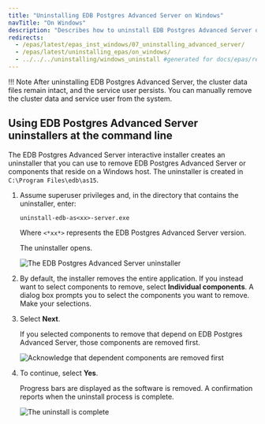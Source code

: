 ```yaml
---
title: "Uninstalling EDB Postgres Advanced Server on Windows"
navTitle: "On Windows"
description: "Describes how to uninstall EDB Postgres Advanced Server on Windows"
redirects:
  - /epas/latest/epas_inst_windows/07_uninstalling_advanced_server/
  - /epas/latest/uninstalling_epas/on_windows/
  - ../../../uninstalling/windows_uninstall #generated for docs/epas/reorg-role-use-case-mode
---
```


!!! Note 
    After uninstalling EDB Postgres Advanced Server, the cluster data files remain intact, and the service user persists. You can manually remove the cluster data and service user from the system.

## Using EDB Postgres Advanced Server uninstallers at the command line

The EDB Postgres Advanced Server interactive installer creates an uninstaller that you can use to remove EDB Postgres Advanced Server or components that reside on a Windows host. The uninstaller is created in `C:\Program Files\edb\as15`. 

1. Assume superuser privileges and, in the directory that contains the uninstaller, enter:

    ```text
    uninstall-edb-as<xx>-server.exe
    ```
    Where `<*xx*>` represents the EDB Postgres Advanced Server version.

    The uninstaller opens.

    ![The EDB Postgres Advanced Server uninstaller](../../images/advanced_server_uninstaller.png)

1.  By default, the installer removes the entire application. If you instead want to select components to remove, select **Individual components**. A dialog box prompts you to select the components you want to remove. Make your selections.

1. Select **Next**.

    If you selected components to remove that depend on EDB Postgres Advanced Server, those components are removed first. 

    ![Acknowledge that dependent components are removed first](../../images/acknowledging_components_removed.png)

1.  To continue, select **Yes**.

    Progress bars are displayed as the software is removed. A confirmation reports when the uninstall process is complete.

    ![The uninstall is complete](../../images/uninstallation_complete.png)
